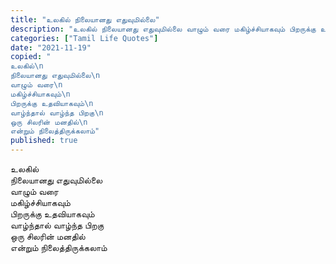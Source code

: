 ```yaml
---
title: "உலகில் நிலையானது எதுவுமில்லை"
description: "உலகில் நிலையானது எதுவுமில்லை வாழும் வரை மகிழ்ச்சியாகவும் பிறருக்கு உதவியாகவும் வாழ்ந்தால்."
categories: ["Tamil Life Quotes"]
date: "2021-11-19"
copied: "
உலகில்\n
நிலையானது எதுவுமில்லை\n
வாழும் வரை\n
மகிழ்ச்சியாகவும்\n
பிறருக்கு உதவியாகவும்\n
வாழ்ந்தால் வாழ்ந்த பிறகு\n
ஒரு சிலரின் மனதில்\n
என்றும் நிலைத்திருக்கலாம்"
published: true
---
```


உலகில்  
நிலையானது எதுவுமில்லை  
வாழும் வரை  
மகிழ்ச்சியாகவும்  
பிறருக்கு உதவியாகவும்  
வாழ்ந்தால் வாழ்ந்த பிறகு  
ஒரு சிலரின் மனதில்  
என்றும் நிலைத்திருக்கலாம்

